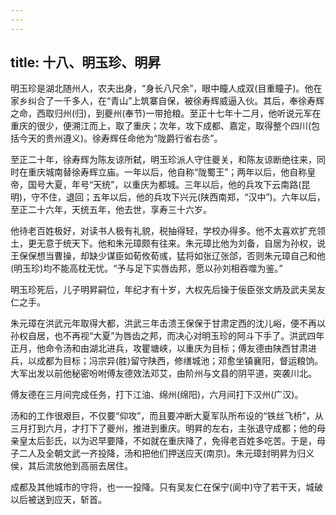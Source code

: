 ```yaml
---
---
---
```

title: 十八、明玉珍、明昇
---



明玉珍是湖北随州人，农夫出身，“身长八尺余”，眼中瞳人成双(目重瞳子)。他在家乡纠合了一千多人，在“青山”上筑寨自保，被徐寿辉威逼入伙。其后，奉徐寿辉之命，西取归州(归)，到夔州(奉节)一带抢粮。至正十七年十二月，他听说元军在重庆的很少，便溯江而上，取了重庆；次年，攻下成都、嘉定，取得整个四川(包括今天的贵州遵义)。徐寿辉任命他为“陇爵行省右丞”。

至正二十年，徐寿辉为陈友谅所弑，明玉珍派人守住夔关，和陈友谅断绝往来，同时在重庆城南替徐寿辉立庙。一年以后，他自称“陇蜀王”；两年以后，他自称皇帝，国号大夏，年号“天统”，以重庆为都城。三年以后，他的兵攻下云南路(昆明)，守不住，退回；五年以后，他的兵攻下兴元(陕西南郑，“汉中”)。六年以后，至正二十六年，天统五年，他去世，享寿三十六岁。

他待老百姓极好，对读书人极有礼貌，税抽得轻，学校办得多。他不太喜欢扩充领土，更无意于统天下。他和朱元璋颇有往来。朱元璋比他为刘备，自居为孙权，说王保保想当曹操，却缺少谋臣如荀攸荀彧，猛将如张辽张郃，否则朱元璋自己和他(明玉珍)均不能高枕无忧。“予与足下实唇齿邦，愿以孙刘相吞噬为鉴。”

明玉珍死后，儿子明昇嗣位，年纪才有十岁，大权先后操于佞臣张文炳及武夫吴友仁之手。

朱元璋在洪武元年取得大都，洪武三年击溃王保保于甘肃定西的沈儿峪，便不再以孙权自居，也不再视“大夏”为唇齿之邦，而决心对明玉珍的阿斗下手了。洪武四年正月，他命令汤和由湖北进兵，攻瞿塘峡，以重庆为目标；傅友德由陕西甘肃进兵，以成都为目标；冯宗异(胜)留守陕西，修缮城池；邓愈坐镇襄阳，督运粮饷。大军出发以前他秘密吩咐傅友德效法邓艾，由阶州与文县的阴平道，突袭川北。

傅友德在三月间完成任务，打下江油、绵州(绵阳)，六月间打下汉州(广汉)。

汤和的工作很艰巨，不仅要“仰攻”，而且要冲断大夏军队所布设的“铁丝飞桥”，从三月打到六月，才打下了夔州，推进到重庆。明昇的左右，主张退守成都；他的母亲皇太后彭氏，以为迟早要降，不如就在重庆降了，免得老百姓多吃苦。于是，母子二人及全朝文武一齐投降，汤和把他们押送应天(南京)。朱元璋封明昇为归义侯，其后流放他到高丽去居住。

成都及其他城市的守将，也一一投降。只有吴友仁在保宁(阆中)守了若干天，城破以后被送到应天，斩首。